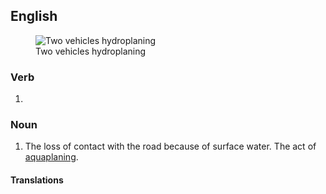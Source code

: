 ==English==
{{wikipedia|dab=hydroplaning}}
{{wikipedia}}
[[File:Two vehicles aquaplaning.jpg|thumb|Two vehicles hydroplaning]]

===Verb===
{{head|en|verb form}}

# {{present participle of|en|hydroplane|nocat=1}}

===Noun===
{{en-noun|-}}

# {{lb|en|automotive|US, Canada}} The loss of contact with the road because of surface water. The act of [[aquaplane|aquaplaning]].
#:{{synonyms|en|aquaplaning|q1=UK}}

====Translations====
{{trans-see|aquaplaning}}